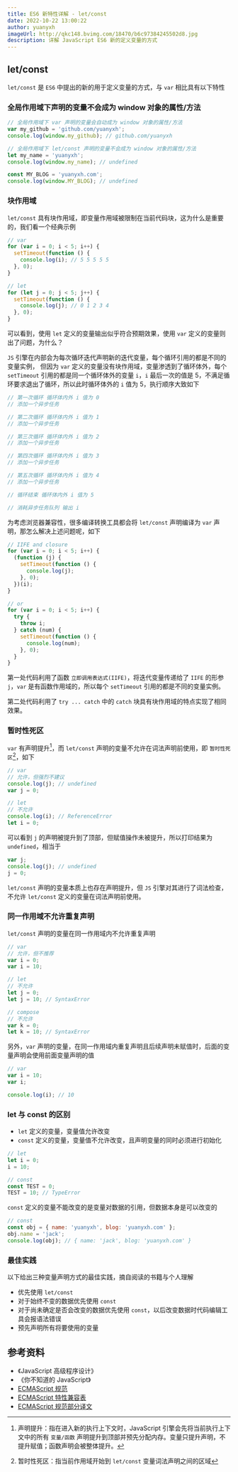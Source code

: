 ```yaml
---
title: ES6 新特性详解 - let/const
date: 2022-10-22 13:00:22
author: yuanyxh
imageUrl: http://qkc148.bvimg.com/18470/b6c97384245502d8.jpg
description: 详解 JavaScript ES6 新的定义变量的方式
---
```


## let/const

`let/const` 是 `ES6` 中提出的新的用于定义变量的方式，与 `var` 相比具有以下特性

### 全局作用域下声明的变量不会成为 window 对象的属性/方法

```javascript
// 全局作用域下 var 声明的变量会自动成为 window 对象的属性/方法
var my_github = 'github.com/yuanyxh';
console.log(window.my_github); // github.com/yuanyxh

// 全局作用域下 let/const 声明的变量不会成为 window 对象的属性/方法
let my_name = 'yuanyxh';
console.log(window.my_name); // undefined

const MY_BLOG = 'yuanyxh.com';
console.log(window.MY_BLOG); // undefined
```

### 块作用域

`let/const` 具有块作用域，即变量作用域被限制在当前代码块，这为什么是重要的，我们看一个经典示例

```javascript
// var
for (var i = 0; i < 5; i++) {
  setTimeout(function () {
    console.log(i); // 5 5 5 5 5
  }, 0);
}

// let
for (let j = 0; j < 5; j++) {
  setTimeout(function () {
    console.log(j); // 0 1 2 3 4
  }, 0);
}
```

可以看到，使用 `let` 定义的变量输出似乎符合预期效果，使用 `var` 定义的变量则出了问题，为什么？

`JS` 引擎在内部会为每次循环迭代声明新的迭代变量，每个循环引用的都是不同的变量实例， 但因为 `var` 定义的变量没有块作用域，变量渗透到了循环体外，每个 `setTimeout` 引用的都是同一个循环体外的变量 `i`，`i` 最后一次的值是 5，不满足循环要求退出了循环，所以此时循环体外的 `i` 值为 5，执行顺序大致如下

```javascript
// 第一次循环 循环体内外 i 值为 0
// 添加一个异步任务

// 第二次循环 循环体内外 i 值为 1
// 添加一个异步任务

// 第三次循环 循环体内外 i 值为 2
// 添加一个异步任务

// 第四次循环 循环体内外 i 值为 3
// 添加一个异步任务

// 第五次循环 循环体内外 i 值为 4
// 添加一个异步任务

// 循环结束 循环体内外 i 值为 5

// 消耗异步任务队列 输出 i
```

为考虑浏览器兼容性，很多编译转换工具都会将 `let/const` 声明编译为 `var` 声明，那怎么解决上述问题呢，如下

```javascript
// IIFE and closure
for (var i = 0; i < 5; i++) {
  (function (j) {
    setTimeout(function () {
      console.log(j);
    }, 0);
  })(i);
}

// or
for (var i = 0; i < 5; i++) {
  try {
    throw i;
  } catch (num) {
    setTimeout(function () {
      console.log(num);
    }, 0);
  }
}
```

第一处代码利用了函数 `立即调用表达式(IIFE)`，将迭代变量传递给了 `IIFE` 的形参 `j`，`var` 是有函数作用域的，所以每个 `setTimeout` 引用的都是不同的变量实例。

第二处代码利用了 `try ... catch` 中的 `catch` 块具有块作用域的特点实现了相同效果。

### 暂时性死区

`var` 有声明提升[^声明提升]，而 `let/const` 声明的变量不允许在词法声明前使用，即 `暂时性死区`[^暂时性死区]，如下

```javascript
// var
// 允许，但强烈不建议
console.log(j); // undefined
var j = 0;

// let
// 不允许
console.log(i); // ReferenceError
let i = 0;
```

可以看到 `j` 的声明被提升到了顶部，但赋值操作未被提升，所以打印结果为 `undefined`，相当于

```javascript
var j;
console.log(j); // undefined
j = 0;
```

`let/const` 声明的变量本质上也存在声明提升，但 `JS` 引擎对其进行了词法检查，不允许 `let/const` 定义的变量在词法声明前使用。

### 同一作用域不允许重复声明

`let/const` 声明的变量在同一作用域内不允许重复声明

```javascript
// var
// 允许，但不推荐
var i = 0;
var i = 10;

// let
// 不允许
let j = 0;
let j = 10; // SyntaxError

// compose
// 不允许
var k = 0;
let k = 10; // SyntaxError
```

另外，`var` 声明的变量，在同一作用域内重复声明且后续声明未赋值时，后面的变量声明会使用前面变量声明的值

```javascript
// var
var i = 10;
var i;

console.log(i); // 10
```

### let 与 const 的区别

- `let` 定义的变量，变量值允许改变
- `const` 定义的变量，变量值不允许改变，且声明变量的同时必须进行初始化

```javascript
// let
let i = 0;
i = 10;

// const
const TEST = 0;
TEST = 10; // TypeError
```

`const` 定义的变量不能改变的是变量对数据的引用，但数据本身是可以改变的

```javascript
// const
const obj = { name: 'yuanyxh', blog: 'yuanyxh.com' };
obj.name = 'jack';
console.log(obj); // { name: 'jack', blog: 'yuanyxh.com' }
```

### 最佳实践

以下给出三种变量声明方式的最佳实践，摘自阅读的书籍与个人理解

- 优先使用 `let/const`
- 对于始终不变的数据优先使用 `const`
- 对于尚未确定是否会改变的数据优先使用 `const`，以后改变数据时代码编辑工具会报语法错误
- 预先声明所有将要使用的变量

## 参考资料

- 《JavaScript 高级程序设计》
- 《你不知道的 JavaScript》
- [ECMAScript 规范]
- [ECMAScript 特性兼容表]
- [ECMAScript 规范部分译文]

[^声明提升]: 声明提升：指在进入新的执行上下文时，JavaScript 引擎会先将当前执行上下文中的所有 `变量/函数` 声明提升到顶部并预先分配内存。变量只提升声明，不提升赋值；函数声明会被整体提升。
[^暂时性死区]: 暂时性死区：指当前作用域开始到 `let/const` 变量词法声明之间的区域

[ECMAScript 规范]: https://www.ecma-international.org/publications-and-standards/standards/ecma-262/
[ECMAScript 特性兼容表]: https://kangax.github.io/compat-table/es6/
[ECMAScript 规范部分译文]: https://ecma262.docschina.org/#sec-overview
